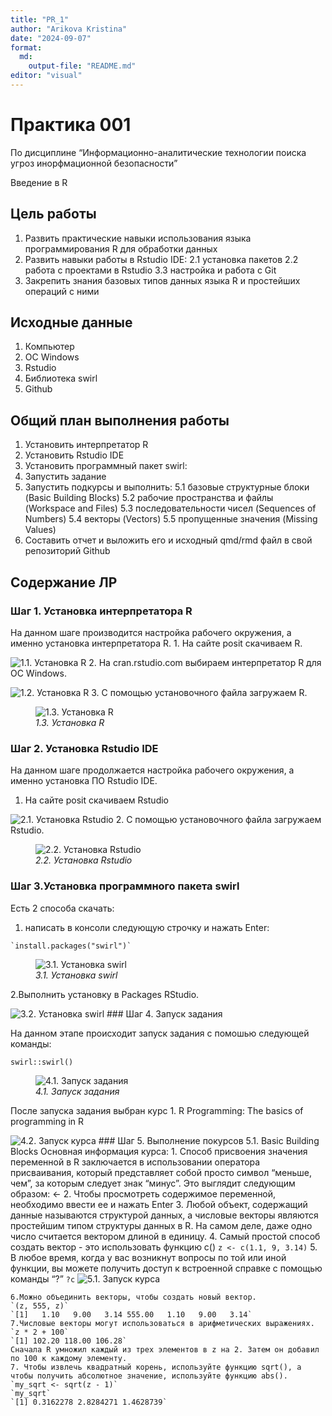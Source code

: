 ```yaml
---
title: "PR_1"
author: "Arikova Kristina"
date: "2024-09-07"
format:
  md:
    output-file: "README.md"
editor: "visual"
---
```

# Практика 001
По дисциплине "Информационно-аналитические технологии поиска угроз инорфмационной безопасности"

Введение в R

## Цель работы


1. Развить практические навыки использования языка программирования R для
обработки данных
2. Развить навыки работы в Rstudio IDE:
  2.1 установка пакетов
  2.2 работа с проектами в Rstudio
  3.3 настройка и работа с Git
3. Закрепить знания базовых типов данных языка R и простейших операций с ними

## Исходные данные

1. Компьютер
2. ОС Windows
3. Rstudio
4. Библиотека swirl
5. Github

## Общий план выполнения работы
1. Установить интерпретатор R
2. Установить Rstudio IDE
3. Установить программный пакет swirl:
4. Запустить задание 
5. Запустить подкурсы и выполнить:
  5.1 базовые структурные блоки (Basic Building Blocks)
  5.2 рабочие пространства и файлы (Workspace and Files)
  5.3 последовательности чисел (Sequences of Numbers)
  5.4 векторы (Vectors)
  5.5 пропущенные значения (Missing Values)
6. Составить отчет и выложить его и исходный qmd/rmd файл в свой репозиторий Github


## Содержание ЛР
### Шаг 1. Установка интерпретатора R
На данном шаге производится настройка рабочего окружения, а именно установка интерпретатора R.
1. На сайте posit скачиваем R.

![*1.1. Установка R*](./Images/installR1.png)
2. На cran.rstudio.com выбираем интерпретатор R для ОС Windows.

![*1.2. Установка R*](./Images/installR2.png)
3. С помощью установочного файла загружаем R.

![*1.3. Установка R*](./Images/installR3.png)

### Шаг 2. Установка Rstudio IDE

На данном шаге продолжается настройка рабочего окружения, а именно установка ПО Rstudio IDE.

1. На сайте posit скачиваем Rstudio

![*2.1. Установка Rstudio*](./Images/installR1.png)
2. С помощью установочного файла загружаем Rstudio.

![*2.2. Установка Rstudio*](./Images/installFileRstudio.png)

### Шаг 3.Установка программного пакета swirl

Есть 2 способа скачать:

  1. написать в консоли следующую строчку и нажать Enter:

    `install.packages("swirl")`
    
![*3.1. Установка swirl*](./Images/installSwirl1.png)

  2.Выполнить установку в Packages RStudio.
  
![*3.2. Установка swirl*](./Images/installSwirl2.png)
### Шаг 4. Запуск задания

На данном этапе происходит запуск задания с помошью следующей команды: 

  `swirl::swirl()`
  
![*4.1. Запуск задания*](./Images/swirl.png)

После запуска задания выбран курс 1. R Programming: The basics of programming in R

![*4.2. Запуск курса*](./Images/RProgramming.png)
### Шаг 5. Выполнение покурсов
  5.1. Basic Building Blocks
  Основная информация курса: 
    1. Способ присвоения значения переменной в R заключается в использовании оператора присваивания, который представляет собой просто символ "меньше, чем", за которым следует знак "минус". Это выглядит следующим образом: <-
    2. Чтобы просмотреть содержимое переменной, необходимо ввести ее и нажать Enter
    3. Любой объект, содержащий данные называются структурой данных, а числовые векторы являются простейшим типом структуры данных в R. На самом деле, даже одно число считается вектором длиной в единицу.
    4. Самый простой способ создать вектор - это использовать функцию c()
    `z <- c(1.1, 9, 3.14)`
    5.  В любое время, когда у вас возникнут вопросы по той или иной функции, вы можете получить доступ к встроенной справке с помощью команды "?"
    `?c`
    ![*5.1. Запуск курса*](./Images/question.png)
    
    6.Можно объединить векторы, чтобы создать новый вектор.
    `(z, 555, z)`
    `[1]   1.10   9.00   3.14 555.00   1.10   9.00   3.14`
    7.Числовые векторы могут использоваться в арифметических выражениях.
    `z * 2 + 100`
    `[1] 102.20 118.00 106.28`
    Сначала R умножил каждый из трех элементов в z на 2. Затем он добавил по 100 к каждому элементу.
    7. Чтобы извлечь квадратный корень, используйте функцию sqrt(), а чтобы получить абсолютное значение, используйте функцию abs().
    `my_sqrt <- sqrt(z - 1)`
    `my_sqrt`
    `[1] 0.3162278 2.8284271 1.4628739`
  
  